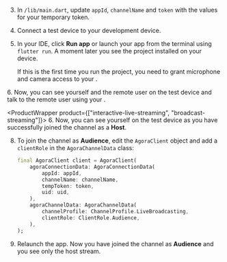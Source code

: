 <PlatformWrapper platform="flutter">

3.  In `/lib/main.dart`, update `appId`, `channelName` and `token` with the values for your temporary token.

1.  Connect a test device to your development device.

1.  In your IDE, click **Run app** or launch your app from the terminal using `flutter run`. A moment later you see the project installed on your device.

    If this is the first time you run the project, you need to grant microphone and camera access to your <Vpl k="CLIENT"/>.

<ProductWrapper product="video-calling">
6. Now, you can see yourself and the remote user on the test device and talk to the remote user using your <Vpl k="CLIENT" />.
</ProductWrapper>

<ProductWrapper product={["interactive-live-streaming", "broadcast-streaming"]}>
6. Now, you can see yourself on the test device as you have successfully joined the channel as a **Host**.

8.  To join the channel as **Audience**, edit the `AgoraClient` object and add a `clientRole` in the `AgoraChannelData` class:

    ```dart
    final AgoraClient client = AgoraClient(
        agoraConnectionData: AgoraConnectionData(
            appId: appId,
            channelName: channelName,
            tempToken: token,
            uid: uid,
        ),
        agoraChannelData: AgoraChannelData(
            channelProfile: ChannelProfile.LiveBroadcasting,
            clientRole: ClientRole.Audience,
        ),
    );
    ```

9.  Relaunch the app. Now you have joined the channel as **Audience** and you see only the host stream.
</ProductWrapper>

</PlatformWrapper>